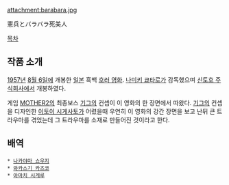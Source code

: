 attachment:barabara.jpg

憲兵とバラバラ死美人

[[목차]] 

== 작품 소개 ==
[[1957년]] [[8월 6일]]에 개봉한 [[일본]] 흑백 [[호러 영화]]. [[나미키 쿄타로]]가 감독했으며 [[신토호 주식회사]]에서 개봉하였다.

게임 [[MOTHER2]]의 최종보스 [[기그]]의 컨셉이 이 영화의 한 장면에서 따왔다. [[기그]]의 컨셉을 디자인한 [[이토이 시게사토]]가 어렸을때 우연히 이 영화의 강간 장면을 보고 난뒤 큰 트라우마를 겪었는데 그 트라우마를 소재로 만들어진 것이라고 한다.

== 배역 ==
 * [[나카야마 쇼우지]]
 * [[와카스기 카즈코]]
 * [[아마치 시게루]]


